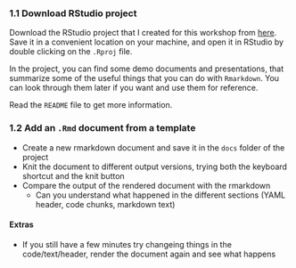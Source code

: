 ### 1.1 Download RStudio project

Download the RStudio project that I created for this workshop from [here]().
Save it in a convenient location on your machine, and open it in RStudio by double clicking on the `.Rproj` file.

In the project, you can find some demo documents and presentations, that summarize some of the useful things that you can do with `Rmarkdown`. You can look through them later if you want and use them for reference.

Read the `README` file to get more information.

### 1.2 Add an `.Rmd` document from a template

- Create a new rmarkdown document and save it in the `docs` folder of the project
- Knit the document to different output versions, trying both the keyboard shortcut and the knit button
- Compare the output of the rendered document with the rmarkdown
  - Can you understand what happened in the different sections (YAML header, code chunks, markdown text)
  
#### Extras

- If you still have a few minutes try changeing things in the code/text/header, render the document again and see what happens  
